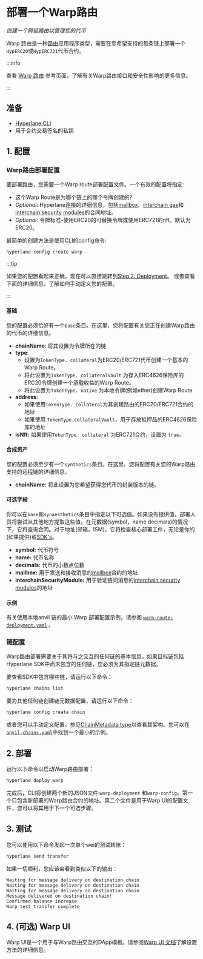# 部署一个Warp路由

_创建一个跨链路由以管理您的代币_

Warp 路由是一种[路由](../reference/libraries/router.mdx)应用程序类型，需要在您希望支持的每条链上部署一个`HypERC20`或`HypERC721`代币合约。

:::info

查看 [Warp 路由](/docs/reference/applications/warp-routes) 参考页面，了解有关Warp路由接口和安全性影响的更多信息。

:::

## 准备

* [Hyperlane CLI](https://www.npmjs.com/package/@hyperlane-xyz/cli)
* 用于合约交易签名的私钥

## 1. 配置

### Warp路由部署配置

要部署路由，您需要一个Warp route部署配置文件。一个有效的配置将指定:
* 这个Warp Route是为哪个链上的哪个令牌创建的?
* _Optional:_ Hyperlane连接的详细信息，包括[mailbox](../reference/messaging/messaging-interface.mdx)、[interchain gas](../reference/hooks/interchain-gas.mdx)和[interchain security modules](../reference/ISM/specify-your-ISM.mdx)的合同地址。
* _Optional:_ 令牌标准-使用ERC20的可替换令牌或使用ERC721的nft。默认为ERC20。

最简单的创建方法是使用CLI的config命令:

```bash
hyperlane config create warp
```

:::tip

如果您的配置看起来正确，现在可以直接跳转到[Step 2: Deployment](#2-deployment)。
或者查看下面的详细信息，了解如何手动定义您的配置。

:::

#### 基础

您的配置必须恰好有一个`base`条目。在这里，您将配置有关您正在创建Warp路由的代币的详细信息。

* **chainName**: 将其设置为令牌所在的链
* **type**:
    - 设置为`TokenType. collateral`为ERC20/ERC721代币创建一个基本的Warp Route。
    - 将此设置为`TokenType. collateralVault` 为存入ERC4626保险库的ERC20令牌创建一个承载收益的Warp Route。
    - 将此设置为`TokenType. native` 为本地令牌(例如ether)创建Warp Route
* **address:**
    - 如果使用`TokenType. collateral`为其创建路由的ERC20/ERC721合约的地址
    - 如果使用 `TokenType.collateralVault`，用于存放抵押品的ERC4626保险库的地址
* **isNft:** 如果使用`TokenType. collateral` 为ERC721合约，设置为 `true`。

#### 合成资产

您的配置必须至少有一个`synthetics`条目。在这里，您将配置有关您的Warp路由支持的远程链的详细信息。

* **chainName:** 将此设置为您希望获得您代币的封装版本的链。

#### 可选字段

你可以在`base`和` synaesthetics `条目中指定以下可选值。如果没有提供值，部署人员将尝试从其他地方提取这些值。在元数据(symbol，name decimals)的情况下，它将查询合同。对于地址(邮箱，ISM)，它将检查核心部署工件，无论是你的(如果提供)或[SDK's](https://github.com/hyperlane-xyz/hyperlane-monorepo/blob/main/typescript/sdk/src/consts/environments/mainnet.json)。

* **symbol:** 代币符号
* **name:** 代币名称
* **decimals:** 代币的小数点位数
* **mailbox:** 用于发送和接收消息的[mailbox](../reference/messaging/messaging-interface.mdx)合约的地址
* **interchainSecurityModule:** 用于验证链间消息的[interchain security modules](../reference/ISM/specify-your-ISM.mdx)的地址

#### 示例

有关使用本地anvil 链的最小 Warp 部署配置示例，请参阅 [`warp-route-deployment.yaml`](https://github.com/hyperlane-xyz/hyperlane-monorepo/blob/main/typescript/cli/examples/warp-route-deployment.yaml) 。

### 链配置

Warp路由部署需要关于其将与之交互的任何链的基本信息。如果目标链包括Hyperlane SDK中尚未包含的任何链，您必须为其指定链元数据。

要查看SDK中包含哪些链，请运行以下命令：

```bash
hyperlane chains list
```

要为其他任何链创建链元数据配置，请运行以下命令：

```bash
hyperlane config create chain
```

或者您可以手动定义配置。参见[ChainMetadata type](https://github.com/hyperlane-xyz/hyperlane-monorepo/blob/main/typescript/sdk/src/metadata/chainMetadataTypes.ts#L62)以查看其架构。您可以在[`anvil-chains.yaml`](https://github.com/hyperlane-xyz/hyperlane-monorepo/blob/main/typescript/cli/examples/anvil-chains.yaml)中找到一个最小的示例。

## 2. 部署

运行以下命令以启动Warp路由部署：

```bash
hyperlane deploy warp
```

完成后，CLI将创建两个新的JSON文件:`warp-deployment` 和`warp-config`。第一个只包含新部署的Warp路由合约的地址。第二个文件是用于Warp UI的配置文件，您可以将其用于下一个可选步骤。

## 3. 测试

您可以使用以下命令发起一次单个wei的测试转账：

```bash
hyperlane send transfer
```

如果一切顺利，您应该会看到类似以下的输出：

```
Waiting for message delivery on destination chain
Waiting for message delivery on destination chain
Waiting for message delivery on destination chain
Message delivered on destination chain!
Confirmed balance increase
Warp test transfer complete
```

## 4. (可选) Warp UI

Warp UI是一个用于与Warp路由交互的DApp模板。请参阅[Warp UI 文档](./deploy-warp-route-UI.mdx)了解设置方法的详细信息。

